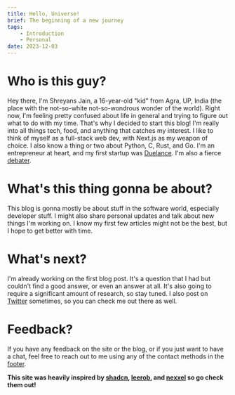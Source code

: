 ```yaml
---
title: Hello, Universe!
brief: The beginning of a new journey
tags:
    - Introduction
    - Personal
date: 2023-12-03
---
```


# Who is this guy?

Hey there, I'm Shreyans Jain, a 16-year-old "kid" from Agra, UP, India (the place with the not-so-white not-so-wondrous wonder of the world). Right now, I'm feeling pretty confused about life in general and trying to figure out what to do with my time. That's why I decided to start this blog! I'm really into all things tech, food, and anything that catches my interest. I like to think of myself as a full-stack web dev, with Next.js as my weapon of choice. I also know a thing or two about Python, C, Rust, and Go. I'm an entrepreneur at heart, and my first startup was [Duelance](https://duelance.app/). I'm also a fierce [debater](https://www.16personalities.com/profiles/938d92a845a72).

# What's this thing gonna be about?

This blog is gonna mostly be about stuff in the software world, especially developer stuff. I might also share personal updates and talk about new things I'm working on. I know my first few articles might not be the best, but I hope to get better with time.

# What's next?

I'm already working on the first blog post. It's a question that I had but couldn't find a good answer, or even an answer at all. It's also going to require a significant amount of research, so stay tuned. I also post on [Twitter](https://twitter.com/Destroyer_Xyz) sometimes, so you can check me out there as well.

# Feedback?

If you have any feedback on the site or the blog, or if you just want to have a chat, feel free to reach out to me using any of the contact methods in the [footer](#bottom).

**This site was heavily inspired by [shadcn](https://shadcn.com/), [leerob](https://leerob.io/), and [nexxel](https://nexxel.dev/) so go check them out!**
